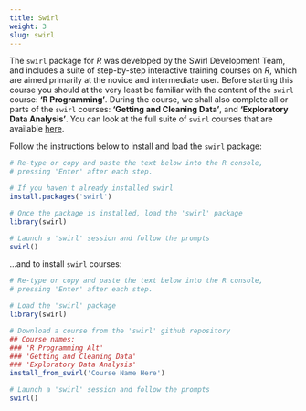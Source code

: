 ```yaml
---
title: Swirl
weight: 3
slug: swirl
---
```


The `swirl` package for _R_ was developed by the Swirl Development Team, and includes a suite of step-by-step interactive training courses on _R_, which are aimed primarily at the novice and intermediate user. Before starting this course you should at the very least be familiar with the content of the `swirl` course: **'R Programming'**. During the course, we shall also complete all or parts of the `swirl` courses: **'Getting and Cleaning Data'**, and **'Exploratory Data Analysis'**. You can look at the full suite of `swirl` courses that are available [here](https://github.com/swirldev/swirl_courses#swirl-courses){ target="_blank" }.

Follow the instructions below to install and load the `swirl` package:

```r
# Re-type or copy and paste the text below into the R console, 
# pressing 'Enter' after each step.

# If you haven't already installed swirl
install.packages('swirl')

# Once the package is installed, load the 'swirl' package
library(swirl)

# Launch a 'swirl' session and follow the prompts
swirl()
```

...and to install `swirl` courses:

```r
# Re-type or copy and paste the text below into the R console, 
# pressing 'Enter' after each step.

# Load the 'swirl' package
library(swirl)

# Download a course from the 'swirl' github repository
## Course names:
### 'R Programming Alt'
### 'Getting and Cleaning Data'
### 'Exploratory Data Analysis'
install_from_swirl('Course Name Here')

# Launch a 'swirl' session and follow the prompts
swirl()
```
